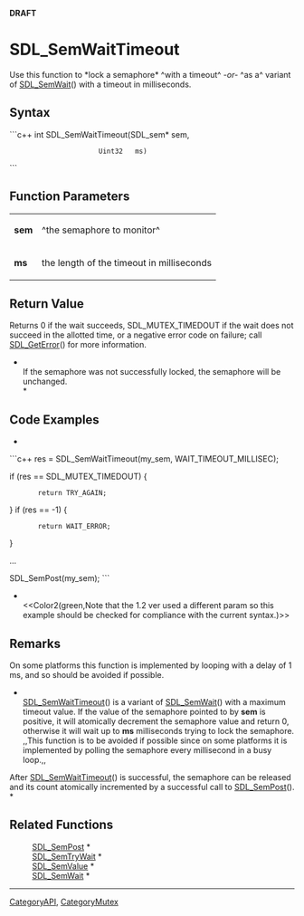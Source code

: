 <!-- pragma section-numbers off -->
<!-- pragma disable-camelcase -->
'''DRAFT'''

= SDL_SemWaitTimeout =
Use this function to *lock a semaphore* ^with a timeout^ ''-or-''  ^as a^ variant of [[SDL_SemWait]]() with a timeout in milliseconds.


== Syntax ==
```c++
int SDL_SemWaitTimeout(SDL_sem* sem,
                       Uint32   ms)
```

== Function Parameters ==
{|
|'''sem'''
|^the semaphore to monitor^
|-
|'''ms'''
|the length of the timeout in milliseconds
|}

== Return Value ==
Returns 0 if the wait succeeds, SDL_MUTEX_TIMEDOUT if the wait does not succeed in the allotted time, or a negative error code on failure; call [[SDL_GetError]]() for more information.

*<br/>If the semaphore was not successfully locked, the semaphore will be unchanged.<br/>*

== Code Examples ==
*
```c++
res = SDL_SemWaitTimeout(my_sem, WAIT_TIMEOUT_MILLISEC);

if (res == SDL_MUTEX_TIMEDOUT) {
        return TRY_AGAIN;
}
if (res == -1) {
        return WAIT_ERROR;
}

...

SDL_SemPost(my_sem);
```
*<br/><<Color2(green,Note that the 1.2 ver used a different param so this example should be checked for compliance with the current syntax.)>>

== Remarks ==
On some platforms this function is implemented by looping with a delay of 1 ms, and so should be avoided if possible.

*<br/>[[SDL_SemWaitTimeout]]() is a variant of [[SDL_SemWait]]() with a maximum timeout value. If the value of the semaphore pointed to by '''sem''' is positive, it will atomically decrement the semaphore value and return 0, otherwise it will wait up to '''ms''' milliseconds trying to lock the semaphore. ,,This function is to be avoided if possible since on some platforms it is implemented by polling the semaphore every millisecond in a busy loop.,,

After [[SDL_SemWaitTimeout]]() is successful, the semaphore can be released and its count atomically incremented by a successful call to [[SDL_SemPost]]().<br/>*

== Related Functions ==
:[[SDL_SemPost]] *
:[[SDL_SemTryWait]] *
:[[SDL_SemValue]] *
:[[SDL_SemWait]] *

----
[[CategoryAPI]], [[CategoryMutex]]
